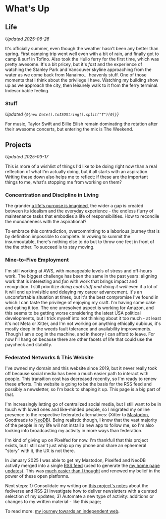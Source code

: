 
# What's Up

## Life

_Updated 2025-06-26_

It's officially summer, even though the weather hasn't been any better than
spring. First camping trip went well even with a bit of rain, and finally got to
camp & surf in Tofino. Also took the Hullo ferry for the first time, which was
pretty awesome. It's a bit pricey, but it's _fast_ and the experience of
watching the Stanley Park and Vancouver skyline approaching from the water as we
come back from Nanaimo... heavenly stuff. One of those moments that I think
about the privilege I have. Watching my building show up as we approach the
city, then leisurely walk to it from the ferry terminal. Indescribable feeling.

### Stuff

_Updated {`${new Date().toISOString().split("T")[0]}`}_

<p><NeoDBSummary /></p>

For music, Taylor Swift and Billie Eilish remain dominating the rotation after
their awesome concerts, but entering the mix is The Weekend.

## Projects

_Updated 2025-03-17_

This is more of a wishlist of things I'd like to be doing right now than a real
reflection of what I'm actually doing, but it all starts with an aspiration.
Writing these down also helps me to reflect: if these are the important things
to me, what's stopping me from working on them?

### Concentration and Discipline in Living

The grander [a life's purpose is imagined](/notes/words/life), the wider a gap
is created between its idealism and the everyday experience - the endless flurry
of maintenance tasks that embodies a life of responsibilities. How to reconcile
the mundaneness with the aspirational?

To embrace this contradiction, overcommitting to a laborious journey that is by
definition impossible to complete. In vowing to summit the insurmoutable,
there's nothing else to do but to throw one feet in front of the the other. To
succeed is to stay moving.

### Nine-to-Five Employment

I'm still working at AWS, with manageable levels of stress and off-hours work.
The biggest challenge has been the same in the past years: aligning work that is
interesting and _fun_ with work that brings impact and recognition. I still
prioritize _doing cool stuff and doing it well_ even if a lot of it will end up
invisible and delaying my career advancement. It's an uncomfortable situation at
times, but it's the best compromise I've found in which I can taste the
privilege of enjoying my craft. I'm having some cake and eating it too. The one
unresolved aspect is working for Amazon, and this seems to be getting worse
considering the latest USA political developments, but I trick myself into not
thinking about it too much - at least it's not Meta or Xitter, and I'm not
working on anything ethically dubious, it's mostly deep in the weeds fault
tolerance and availability improvements. Though I am a cog in the machine, and
in theory I can afford to leave. For now I'll hang on because there are other
facets of life that could use the paycheck and stability.

### Federated Networks & This Website

I've owned my domain and this website since 2019, but it never really took off
because social media has been a much easier path to interact with people. This
transition cost has decreased recently, so I'm ready to renew these efforts.
This website is going to be the basis for the RSS feed and possibly a
newsletter, so I'm back to shaping it up. This page is a big part of that.

I'm increasingly letting go of centralized social media, but I still want to be
in touch with loved ones and like-minded people, so I migrated my online
presence to the respective federated alternatives: (Xitter to [Mastodon][],
Goodreads to [NeoDB][]). Being realistic though, I know that the vast majority
of the people in my life will not install a new app to follow me, so I'm also
looking into broadcasting my activity in more ways than federation.

[Mastodon]: https://mastodon.social/@villasbc
[NeoDB]: http://neodb.social/users/villasv/

I'm kind of giving up on Pixelfed for now. I'm thankfull that this project
exists, but I still can't just whip up my phone and share an ephemeral "story"
with it, the UX is not there.

In January 2025 I was able to get my Mastodon, Pixelfed and NeoDB activity
merged into a single [RSS feed](/feed.xml) (used to generate the [my home page
updates](/)). This was [much easier than I thought][generate-rss] and renewed my
belief in the power of these open platforms.

[generate-rss]: https://github.com/villasv/villasv.github.io/blob/main/scripts/generate-rss.js

Next steps: 1) Consolidate my writing on [this project's notes][indieweb] about
the fediverse and RSS 2) Investigate how to deliver newsletters with a curated
selection of my updates; 3) Automate a new type of activity: additions or
changes to my written material - like this page;

To read more: [my journey towards an independent web][indieweb].

[indieweb]: /notes/tech/www

